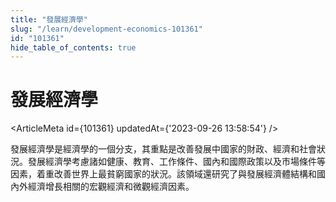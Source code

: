 ```yaml
---
title: "發展經濟學"
slug: "/learn/development-economics-101361"
id: "101361"
hide_table_of_contents: true
---
```



# 發展經濟學

<ArticleMeta id={101361} updatedAt={'2023-09-26 13:58:54'} />
<div className='border-solid border-b border-t-0 my-4 border-[var(--ifm-color-gray-300)]' />

發展經濟學是經濟學的一個分支，其重點是改善發展中國家的財政、經濟和社會狀況。發展經濟學考慮諸如健康、教育、工作條件、國內和國際政策以及市場條件等因素，着重改善世界上最貧窮國家的狀況。該領域還研究了與發展經濟體結構和國內外經濟增長相關的宏觀經濟和微觀經濟因素。
